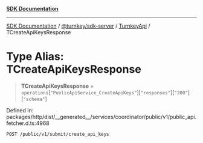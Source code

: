 [**SDK Documentation**](../../../../../README.mdx)

***

[SDK Documentation](../../../../../packages.mdx) / [@turnkey/sdk-server](../../../README.mdx) / [TurnkeyApi](../README.mdx) / TCreateApiKeysResponse

# Type Alias: TCreateApiKeysResponse

> **TCreateApiKeysResponse** = `operations`\[`"PublicApiService_CreateApiKeys"`\]\[`"responses"`\]\[`"200"`\]\[`"schema"`\]

Defined in: packages/http/dist/\_\_generated\_\_/services/coordinator/public/v1/public\_api.fetcher.d.ts:4968

`POST /public/v1/submit/create_api_keys`
